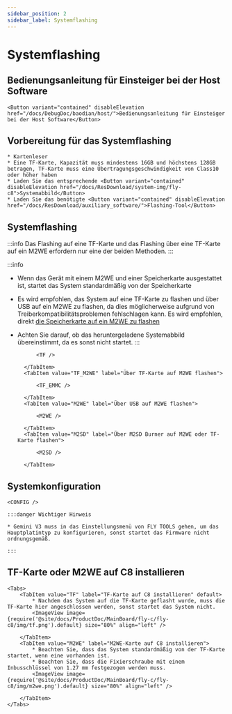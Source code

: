 ```yaml
---
sidebar_position: 2
sidebar_label: Systemflashing
---
```






# Systemflashing

## Bedienungsanleitung für Einsteiger bei der Host Software

    <Button variant="contained" disableElevation href="/docs/DebugDoc/baodian/host/">Bedienungsanleitung für Einsteiger bei der Host Software</Button>

## Vorbereitung für das Systemflashing

    * Kartenleser
    * Eine TF-Karte, Kapazität muss mindestens 16GB und höchstens 128GB betragen, TF-Karte muss eine Übertragungsgeschwindigkeit von Class10 oder höher haben
    * Laden Sie das entsprechende <Button variant="contained" disableElevation href="/docs/ResDownload/system-img/fly-c8">Systemabbild</Button>
    * Laden Sie das benötigte <Button variant="contained" disableElevation href="/docs/ResDownload/auxiliary_software/">Flashing-Tool</Button>

## Systemflashing

:::info
Das Flashing auf eine TF-Karte und das Flashing über eine TF-Karte auf ein M2WE erfordern nur eine der beiden Methoden.
:::

:::info
* Wenn das Gerät mit einem M2WE und einer Speicherkarte ausgestattet ist, startet das System standardmäßig von der Speicherkarte
* Es wird empfohlen, das System auf eine TF-Karte zu flashen und über USB auf ein M2WE zu flashen, da dies möglicherweise aufgrund von Treiberkompatibilitätsproblemen fehlschlagen kann. Es wird empfohlen, direkt [die Speicherkarte auf ein M2WE zu flashen](https://mellow-next.klipper.cn/docs/ProductDoc/SBC/fly-pi-v2/fly-os)
* Achten Sie darauf, ob das heruntergeladene Systemabbild übereinstimmt, da es sonst nicht startet.
:::

    <Tabs>
        <TabItem value="TF" label="Auf TF-Karte flashen" default>
            
            <TF />
            
        </TabItem>
        <TabItem value="TF_M2WE" label="Über TF-Karte auf M2WE flashen">
            
            <TF_EMMC />

        </TabItem>
        <TabItem value="M2WE" label="Über USB auf M2WE flashen">
            
            <M2WE />

        </TabItem>
        <TabItem value="M2SD" label="Über M2SD Burner auf M2WE oder TF-Karte flashen">
            
            <M2SD />

        </TabItem>
    </Tabs>

## Systemkonfiguration

    <CONFIG />

    :::danger Wichtiger Hinweis

    * Gemini V3 muss in das Einstellungsmenü von FLY TOOLS gehen, um das Hauptplatintyp zu konfigurieren, sonst startet das Firmware nicht ordnungsgemäß.

    :::

## TF-Karte oder M2WE auf C8 installieren

    <Tabs>
        <TabItem value="TF" label="TF-Karte auf C8 installieren" default>
            * Nachdem das System auf die TF-Karte geflasht wurde, muss die TF-Karte hier angeschlossen werden, sonst startet das System nicht.
            <ImageView image={require('@site/docs/ProductDoc/MainBoard/fly-c/fly-c8/img/tf.png').default} size="80%" align="left" />  

        </TabItem>
        <TabItem value="M2WE" label="M2WE-Karte auf C8 installieren">
            * Beachten Sie, dass das System standardmäßig von der TF-Karte startet, wenn eine vorhanden ist.
            * Beachten Sie, dass die Fixierschraube mit einem Inbusschlüssel von 1.27 mm festgezogen werden muss.
            <ImageView image={require('@site/docs/ProductDoc/MainBoard/fly-c/fly-c8/img/m2we.png').default} size="80%" align="left" />  

        </TabItem>
    </Tabs>
